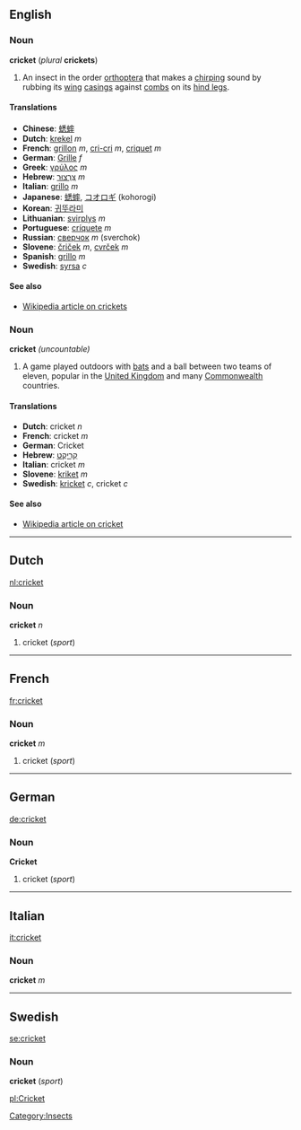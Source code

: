 ==English==
===Noun===
'''cricket''' (''plural'' '''crickets''')

#An insect in the order [[orthoptera]] that makes a [[chirping]] sound by rubbing its [[wing]] [[casing]]s against [[comb]]s on its [[hind leg]]s.

====Translations====
*'''Chinese''': [[蟋蟀]]
*'''Dutch''': [[krekel]] ''m''
*'''French''': [[grillon]] ''m'', [[cri-cri]] ''m'', [[criquet]] ''m''
*'''German''': [[Grille]] ''f''
*'''Greek''': [[γρύλος]] ''m''
*'''Hebrew''': [[צרצר|צַרְצוּר]] ''m''
*'''Italian''': [[grillo]] ''m''
*'''Japanese''': [[蟋蟀]], [[コオロギ]] (kohorogi)<!-- also kōrogi? -->
*'''Korean''': [[귀뚜라미]]
*'''Lithuanian''': [[svirplys]] ''m''
*'''Portuguese''': [[críquete]] ''m''
*'''Russian''': [[сверчок]] ''m'' (sverchok)
*'''Slovene''': [[čriček]] ''m'', [[cvrček]] ''m''
*'''Spanish''': [[grillo]] ''m''
*'''Swedish''': [[syrsa]] ''c''

====See also====
*[[w:cricket_(insect)|Wikipedia article on crickets]]

===Noun===
'''cricket''' ''(uncountable)''

#A game played outdoors with [[bat]]s and a ball between two teams of eleven, popular in the [[United Kingdom]] and many [[Commonwealth]] countries.

====Translations====
*'''Dutch''': cricket ''n''
*'''French''': cricket ''m''
*'''German''': Cricket
*'''Hebrew''': [[קריקט|קְרִיקֶט]]
*'''Italian''': cricket ''m''
*'''Slovene''': [[kriket]] ''m''
*'''Swedish''': [[kricket]] ''c'', cricket ''c''

====See also====
*[[w:cricket_(sport)|Wikipedia article on cricket]]

[[Category:Insects]]

----

==Dutch==
[[nl:cricket]]
===Noun===
'''cricket''' ''n''

#cricket (''sport'')

----
==French==
[[fr:cricket]]
===Noun===
'''cricket''' ''m''

#cricket (''sport'')

----
==German==
[[de:cricket]]
===Noun===
'''Cricket'''

#cricket (''sport'')

----
==Italian==
[[it:cricket]]
===Noun===
'''cricket''' ''m''

----
==Swedish==
[[se:cricket]]
===Noun===
'''cricket''' (''sport'')

[[pl:Cricket]]